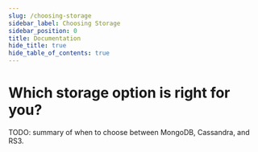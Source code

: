 ```yaml
---
slug: /choosing-storage
sidebar_label: Choosing Storage
sidebar_position: 0
title: Documentation
hide_title: true
hide_table_of_contents: true
---
```




# Which storage option is right for you?

TODO: summary of when to choose between MongoDB, Cassandra, and RS3.